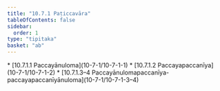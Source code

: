 ```yaml
---
title: "10.7.1 Paṭiccavāra"
tableOfContents: false
sidebar:
  order: 1
type: "tipitaka"
basket: "ab"
---
```



<DynamicBreadcrumb />



<TableOfContents>
* [10.7.1.1 Paccayānuloma](10-7-1/10-7-1-1)
* [10.7.1.2 Paccayapaccanīya](10-7-1/10-7-1-2)
* [10.7.1.3–4 Paccayānulomapaccanīya-paccayapaccanīyānuloma](10-7-1/10-7-1-3–4)
</TableOfContents>
